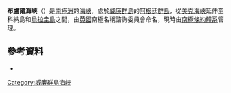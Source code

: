 {{Coord|65|14|S|64|15|W|source:GNIS|display=title}}

'''布盧爾海峽'''（{{lang-en|Bloor Passage}}）是[[南極洲|南極洲]]的[[海峽|海峽]]，處於[[威廉群島|威廉群島]]的[[阿根廷群島|阿根廷群島]]，從[[美克海峽|美克海峽]]延伸至科納島和[[烏拉圭島|烏拉圭島]]之間，由[[英國|英國]]南極名稱諮詢委員會命名，現時由[[南極條約體系|南極條約體系]]管理。

==參考資料==
* {{usgs-gazetteer|id=1543}}

{{DEFAULTSORT:Bloor Passage}}
[[Category:威廉群島海峽|Category:威廉群島海峽]]


{{WilhelmArchipelago-geo-stub}}